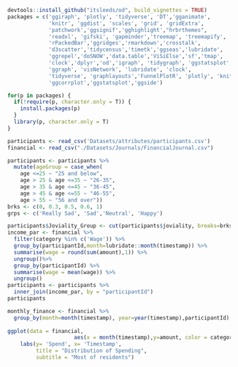 ```r
devtools::install_github("itsleeds/od", build_vignettes = TRUE)
packages = c('ggiraph', 'plotly', 'tidyverse', 'DT','gganimate',
             'knitr', 'ggdist', 'scales', 'grid', 'gridExtra',
             'patchwork','ggsignif','gghighlight',"hrbrthemes",
             'readxl', 'gifski', 'gapminder','treemap', 'treemapify',
             'rPackedBar','ggridges','rmarkdown','crosstalk',
             'd3scatter','tidycensus','timetk','ggseas','lubridate',
             'ggrepel','doSNOW','data.table','ViSiElse','sf','tmap',
             'clock','dplyr','od','igraph', 'tidygraph', 'ggstatsplot',
             'ggraph', 'visNetwork', 'lubridate', 'clock',
             'tidyverse', 'graphlayouts','FunnelPlotR', 'plotly', 'knitr',
             'ggcorrplot','ggstatsplot','ggside')

for(p in packages) {
  if(!require(p, character.only = T)) {
    install.packages(p)
  }
  library(p, character.only = T)
}
```

```r
participants <- read_csv('Datasets/attributes/participants.csv')
financial <- read_csv("./Datasets/Journals/FinancialJournal.csv")

participants <- participants %>%
  mutate(ageGroup = case_when(
    age <=25 ~ "25 and below",
    age > 25 & age <=35 ~ "26-35",
    age > 35 & age <=45 ~ "36-45",
    age > 45 & age <=55 ~ "46-55",
    age > 55 ~ "56 and over"))
brks <- c(0, 0.3, 0.5, 0.6, 1)
grps <- c('Really Sad', 'Sad','Neutral', 'Happy')

participants$Joviality_Group <- cut(participants$joviality, breaks=brks, labels = grps, right = FALSE)
income_par <- financial %>% 
  filter(category %in% c('Wage')) %>%
  group_by(participantId,month=lubridate::month(timestamp)) %>%
  summarise(wage = round(sum(amount),1)) %>%
  ungroup()%>%
  group_by(participantId) %>%
  summarise(wage = mean(wage)) %>%
  ungroup()
participants <- participants %>%
  inner_join(income_par, by = "participantId")
participants
```

```r
monthly_finance <- financial %>%
  group_by(month=month(timestamp), year=year(timestamp),participantId) %>%
  
ggplot(data = financial, 
                     aes(x = month(timestamp),y=amount, color = category)) +
    labs(y= 'Spend', x= 'Timestamp',
         title = "Distribution of Spending",
         subtitle = "Most of residents")
```
